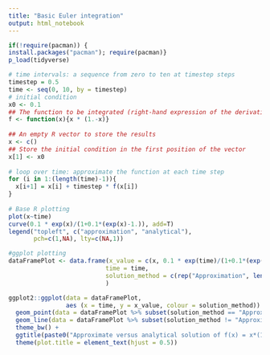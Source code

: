 ```yaml
---
title: "Basic Euler integration"
output: html_notebook
---
```



```r
if(!require(pacman)) {
install.packages("pacman"); require(pacman)}
p_load(tidyverse)
```



```r
# time intervals: a sequence from zero to ten at timestep steps
timestep = 0.5
time <- seq(0, 10, by = timestep)
# initial condition
x0 <- 0.1
## The function to be integrated (right-hand expression of the derivative above)
f <- function(x){x * (1.-x)}
    
## An empty R vector to store the results
x <- c()
## Store the initial condition in the first position of the vector
x[1] <- x0
    
# loop over time: approximate the function at each time step
for (i in 1:(length(time)-1)){
  x[i+1] = x[i] + timestep * f(x[i])
}
    
# Base R plotting 
plot(x~time)
curve(0.1 * exp(x)/(1+0.1*(exp(x)-1.)), add=T)
legend("topleft", c("approximation", "analytical"), 
       pch=c(1,NA), lty=c(NA,1))

#ggplot plotting
dataFramePlot <- data.frame(x_value = c(x, 0.1 * exp(time)/(1+0.1*(exp(time)-1.))),
                           time = time,
                           solution_method = c(rep("Approximation", length(x)), rep("Analytical", length(x)))
                           )

ggplot2::ggplot(data = dataFramePlot,
                aes (x = time, y = x_value, colour = solution_method)) + 
  geom_point(data = dataFramePlot %>% subset(solution_method == "Approximation"), size = 2) +
  geom_line(data = dataFramePlot %>% subset(solution_method != "Approximation"), size = 1.2) +
  theme_bw() +
  ggtitle(paste0("Approximate versus analytical solution of f(x) = x*(1-x) for time step of ", timestep, "")) +
  theme(plot.title = element_text(hjust = 0.5))
  
  
  
```



